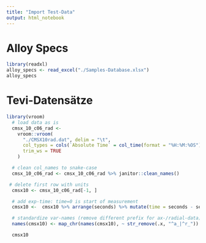 ```yaml
---
title: "Import Test-Data"
output: html_notebook
---
```


# Alloy Specs

```r
library(readxl)
alloy_specs <- read_excel("./Samples-Database.xlsx")
alloy_specs
```

# Tevi-Datensätze

```r
library(vroom)
  # load data as is
  cmsx_10_c06_rad <-
    vroom::vroom(
      "./CMSX10rad.dat", delim = "\t",
      col_types = cols(`Absolute Time` = col_time(format = "%H:%M:%OS"), .default = col_double()),
      trim_ws = TRUE
    )

  # clean col_names to snake-case
  cmsx_10_c06_rad <- cmsx_10_c06_rad %>% janitor::clean_names()

 # delete first row with units
  cmsx10 <- cmsx_10_c06_rad[-1, ]

  # add exp-time: time=0 is start of measurement
  cmsx10 <-  cmsx10 %>% arrange(seconds) %>% mutate(time = seconds - seconds[1])

  # standardize var-names (remove different prefix for ax-/radial-data)
  names(cmsx10) <- map_chr(names(cmsx10), ~ str_remove(.x, "^a_|^r_"))

  cmsx10
```

